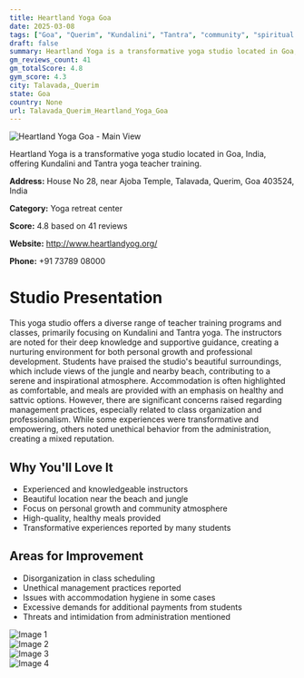 ```yaml
---
title: Heartland Yoga Goa
date: 2025-03-08
tags: ["Goa", "Querim", "Kundalini", "Tantra", "community", "spiritual growth", "Talavada, Querim"]  
draft: false
summary: Heartland Yoga is a transformative yoga studio located in Goa, India, offering Kundalini and Tantra yoga teacher training.
gm_reviews_count: 41
gm_totalScore: 4.8
gym_score: 4.3
city: Talavada,_Querim
state: Goa
country: None
url: Talavada_Querim_Heartland_Yoga_Goa
---
```


<div className="aspect-[16/9] relative my-8">
  <img 
    src="https://lh5.googleusercontent.com/p/AF1QipPUxXv1vPHjDzRJXSp_3K62SDQ_8JrdXeNNcl0C=w1920-h1080-k-no"
    alt="Heartland Yoga Goa - Main View"
    className="object-cover absolute inset-0 w-full h-full rounded-lg"
  />
</div>

Heartland Yoga is a transformative yoga studio located in Goa, India, offering Kundalini and Tantra yoga teacher training.

**Address:** House No 28, near Ajoba Temple, Talavada, Querim, Goa 403524, India

**Category:** Yoga retreat center

**Score:** 4.8 based on 41 reviews

**Website:** http://www.heartlandyog.org/

**Phone:** +91 73789 08000

# Studio Presentation

This yoga studio offers a diverse range of teacher training programs and classes, primarily focusing on Kundalini and Tantra yoga. The instructors are noted for their deep knowledge and supportive guidance, creating a nurturing environment for both personal growth and professional development. Students have praised the studio's beautiful surroundings, which include views of the jungle and nearby beach, contributing to a serene and inspirational atmosphere. Accommodation is often highlighted as comfortable, and meals are provided with an emphasis on healthy and sattvic options. However, there are significant concerns raised regarding management practices, especially related to class organization and professionalism. While some experiences were transformative and empowering, others noted unethical behavior from the administration, creating a mixed reputation.

## Why You'll Love It

- Experienced and knowledgeable instructors
- Beautiful location near the beach and jungle
- Focus on personal growth and community atmosphere
- High-quality, healthy meals provided
- Transformative experiences reported by many students

## Areas for Improvement

- Disorganization in class scheduling
- Unethical management practices reported
- Issues with accommodation hygiene in some cases
- Excessive demands for additional payments from students
- Threats and intimidation from administration mentioned

<div className="grid grid-cols-1 xl:grid-cols-2 gap-4 my-8">
<div className="aspect-[4/3] relative"><img src="https://lh3.googleusercontent.com/p/AF1QipMlal24KuAg0E1GTKvkSU_w02ZtGUgqQYuJT0Oj=w1920-h1080-k-no" alt="Image 1" className="object-cover absolute inset-0 w-full h-full rounded-lg" /></div>
<div className="aspect-[4/3] relative"><img src="https://lh5.googleusercontent.com/p/AF1QipMlyxo8hFisa93IyYyijZP5M_OwKILQU7frTQCB=w1920-h1080-k-no" alt="Image 2" className="object-cover absolute inset-0 w-full h-full rounded-lg" /></div>
<div className="aspect-[4/3] relative"><img src="https://lh5.googleusercontent.com/p/AF1QipOKkz4S8_JbDV-Yf_ZnSR1OzsATxirhMFeIM3iz=w1920-h1080-k-no" alt="Image 3" className="object-cover absolute inset-0 w-full h-full rounded-lg" /></div>
<div className="aspect-[4/3] relative"><img src="https://lh5.googleusercontent.com/p/AF1QipO6ID0IQNZMp8tBhp4xhr6yFJA4_GXfCsLEMOmi=w1920-h1080-k-no" alt="Image 4" className="object-cover absolute inset-0 w-full h-full rounded-lg" /></div>
</div>